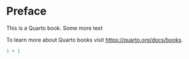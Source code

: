 # Preface {.unnumbered}

This is a Quarto book. Some more text

To learn more about Quarto books visit <https://quarto.org/docs/books>.

```r
1 + 1
```
